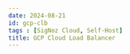 ```yaml
---
date: 2024-08-21
id: gcp-clb
tags : [SigNoz Cloud, Self-Host]
title: GCP Cloud Load Balancer
---
```


<DocCardContainer>

<DocCard
    title="📄️ Logging"
    description="This documentation provides a detailed walkthrough on how to set up a Pub/Sub to collect Cloud Load Balancer (CLB) logs and forward them to SigNoz."
    href="/docs/gcp-monitoring/gcp-clb/logging/"
/>
<DocCard
    title="📄️ Metrics"
    description="This document provides a detailed walkthrough on how to send Google Cloud Load Balancer metrics to SigNoz."
    href="/docs/gcp-monitoring/gcp-clb/metrics/"
/>

</DocCardContainer>
